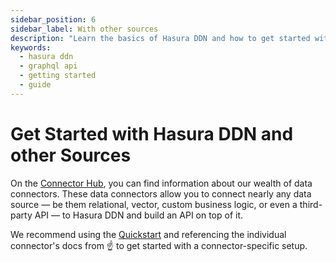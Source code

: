 ```yaml
---
sidebar_position: 6
sidebar_label: With other sources
description: "Learn the basics of Hasura DDN and how to get started with other sources."
keywords:
  - hasura ddn
  - graphql api
  - getting started
  - guide
---
```



# Get Started with Hasura DDN and other Sources

On the [Connector Hub](https://hasura.io/connectors), you can find information about our wealth of data connectors.
These data connectors allow you to connect nearly any data source — be them relational, vector, custom business logic,
or even a third-party API — to Hasura DDN and build an API on top of it.

We recommend using the [Quickstart](/quickstart.mdx) and referencing the individual connector's docs from ☝️ to get
started with a connector-specific setup.
